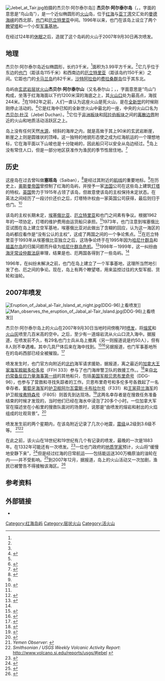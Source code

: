 {{noteTA
|G1=Earthquake
}}
[[File:Jebel_at_Tair.jpg|thumb]]拍摄的杰贝尔·阿尔泰尔岛]]
'''杰贝尔·阿尔泰尔岛'''（{{lang-ar|جزيرة جبل الطير}}，{{Unicode|Jazīrat Jabal aṭ-Ṭayr}}，字面的意思是“鸟山岛”），是一个近似椭圆形的[[火山|火山]]岛，位于[[红海|红海]]与[[亚丁湾|亚丁湾]]交汇处的[[曼德海峡|曼德海峡]]的西北部，[[也门|也门]]和[[厄立特里亚|厄立特里亚]]中间。1996年以来，也门在该岛上设立了两个[[瞭望塔|瞭望塔]]和一个小型[[军事基地|军事基地]]。

在经过124年的[[休眠火山|休眠]]之后，造就了这个岛屿的火山于2007年9月30日再次喷发。

==地理==


杰贝尔·阿尔泰尔岛近似椭圆形，长约3千米，<ref name="si"/>面积为3.99平方千米。<ref name="telegraph"/>它几乎位于东边的[[也门|也门]]（距该岛115千米）和西南边的[[厄立特里亚|厄立特里亚]]（距该岛约150千米）之间。它距也门的[[卡马兰岛|卡马兰岛]]约82千米，[[沙特阿拉伯|沙特阿拉伯]]的[[费拉桑群岛|费拉桑群岛]]位于其东北。
{{Infobox 山
| Name             = 杰贝尔·阿尔泰尔山
| Photo            = 
| Caption          = 
| Elevation        = 244 m
| Location         = [[也门|也门]]（[[红海|红海]]群岛）
| Range            = 
| Prominence       = 
| Parent_peak      = 
| Coordinates      = {{coord|15|32|25.07|N|41|50|1.78|E|type:mountain}}  
| Topographic map  = 
| Type             = [[层状火山|层状火山]]
| Volcanic_Arc/Belt= [[大裂谷|大裂谷]]
| Age              = 
| Last eruption    = 自2007年9月30日喷发以来一直活动
| Translation = 鸟山
| Language = [[阿拉伯语|阿拉伯语]]
| Pronunciation = dʒɛ̈bɛ̈l ɛ̈t̪ˁɛ̈ɪr
| pushpin_map = Eritrea
| pushpin_map_caption = 杰貝爾·阿爾泰爾山的位置
| pushpin_label_position = bottom
| latd=15 |latm=32 |lats=25.07 |latNS=N
| longd=41 |longm=50 |longs=1.78 |longEW=E
}}

岛屿由[[玄武岩|玄武岩]][[层状火山|层状火山]]'''杰贝尔·阿尔泰尔山'''（又名泰尔山；{{lang-ar|جبل الطير}}，{{Unicode|''Jabal aṭ-Ṭayr''}}，字面意思是“鸟山”)构成，坐落于红海海面以下约1200米深的海底之上，其[[火山口|火山口]]处为最高点，海拔244米。<ref name="si"/>在1982年之前，人们一直认为这座火山是死火山，是在[[全新世|全新世]]的时候刚刚停止活动的。<ref name="Lapidoth">{{cite book
  | last = Lapidoth 
  | first = Ruth 
  | title = The Red Sea and the Gulf of Aden 
  | publisher = Martinus Nijhoff Publishers
  | date = 1982
  | pages = 5
  | url = http://books.google.com/books?id=qj0_T0gPFMAC&pg=PA5&dq=red.sea+volcano+extinct&ie=ISO-8859-1&sig=LtAxHF91NZLQQnNChclDnViGPio
  | isbn = 9024725011 
}}</ref>它是红海中已知的全新世火山中最北的一座，中央的火山口名为[[杰贝尔·杜汉|杰贝尔·杜汉]]（Jebel Duchan）。<ref name="si"/>它位于[[非洲板块|非洲板块]]和[[阿拉伯板块|阿拉伯板块]]之间的[[离散边界|离散边界]]附近的火山和地质活动活跃区之上。

岛上没有任何天然[[水源|水源]]，倾斜的海岸之内，就是高耸于其上90米的玄武岩断崖，断崖之上则是圆锥状的顶峰。这一独特的地貌形态使之成为红海航运的一个理想地标，它在海平面以下山坡也是十分陡峭的，因此船只可以安全从岛边经过。<ref>{{cite book
  | last = James
  | first = William 
  | coauthors = Lloyd Wharton 
  | title = The Red Sea and Gulf of Aden Pilot
  | publisher = [[Admiralty|Great Britain Hydrographic Office]] 
  | date = 1900
  | pages = 72-73
  | url = http://books.google.com/books?id=Gog0hxsuzB0C&pg=RA1-PA73&dq=jebel+teir#PRA1-PA72,M1 
}}</ref>岛上没有常住人口，但是一部分地区获准作为渔民的季节性居住地。<ref name="yementimes">{{cite news
 |last        = Al-Ghabri
 |first       = Ismail
 |title       = Yemen's leisurely beaches require development
 |publisher   = ''[[Yemen_Times|Yemen Times]]''
 |date        = 2006-05-22
 |url         = http://yementimes.com/article.shtml?i=948&p=lastpage&a=1
 |accessdate  = 2007-10-01
 |deadurl     = yes
 |archiveurl  = https://web.archive.org/web/20071012000726/http://yementimes.com/article.shtml?i=948&p=lastpage&a=1
 |archivedate = 2007-10-12
}}</ref>

==历史==

这座岛在过去曾叫做'''塞班岛'''（Saiban），<ref name="Ambraseys_1994">{{cite book
  | last = Ambraseys
  | first = Nicholas Nicholas
  | coauthors = Charles Peter Melville, Robin Dartrey Adams
  | title = The Seismicity of Egypt, Arabia, and the Red Sea: A Historical Review
  | publisher = Cambridge University Press
  | date = 1994
  | pages = 62
  | url = http://books.google.com/books?id=oajnMZurQwoC&pg=PA177&dq=Jabal+Tair++saiban&sig=99gNSysgRFnpgmquggDkQ55gWjA#PPA62,M1
  | isbn = 0521391202 
}}</ref>是经过其附近的[[航线|航线]]的重要地标。<ref name="yementimes"/>在历史上，[[奥斯曼帝国|奥斯曼帝国]]曾控制了红海的岛屿，并授予一家[[法国|法国]]公司在这些岛上建筑[[灯塔|灯塔]]的特权。[[英国|英国]]势力于1915年占领了该岛，但故意使该岛的主权保持未定状态。在英法之间经历了一段讨价还价之后，灯塔特许权由一家英国公司获得，最后则归于也门。<ref>{{cite web
 | last = Rowlett
 | first = Russ
 | publisher = University of North Carolina at Chapel Hill
 | url = http://www.unc.edu/~rowlett/lighthouse/yem.htm
 | title = Lighthouses of Yemen
 | work = Lighthouse Directory
 | accessdate = 2007-10-01
 | archive-date = 2016-11-17
 | archive-url = https://web.archive.org/web/20161117183105/http://www.unc.edu/~rowlett/lighthouse/yem.htm
 | dead-url = no
 }}</ref> 

该岛的主权长期未定，[[埃塞俄比亚|埃塞俄比亚]]、[[厄立特里亚|厄立特里亚]]和也门之间素有争议。根据1962年的一项协定，灯塔的维护费用由运货船只承担。<ref name="Lapidoth"/>1973年，也门注意到埃塞俄比亚试图在岛上建立空军基地，埃塞俄比亚对此做出了含糊的回应，认为这一海区的岛屿都应看作是“没有公认的主权”，这成了两国之间的一个争论焦点。<ref name="PCA">{{cite book
  | last =  Quéneudec
  | first = Jean-Pierre
  | coauthors = Permanent Court of Arbitration
  | title = The Eritrea-Yemen Arbitration Awards 1998 and 1999
  | publisher = Cambridge University Press
  | date = 2005
  | pages = 90
  | url = http://books.google.com/books?id=pJXhCJGvz4cC&pg=PA90&dq=jabal+tair&sig=MIRb7DjKypkSglPbDSBvCd5d9PI
  | isbn = 9067041793 
}}</ref>在厄立特里亚于1993年从埃塞俄比亚独立之后，这场争论终于在1995年因为[[哈尼什群岛|哈尼什群岛]]和[[祖盖尔岛|祖盖尔岛]]的归属问题而升级为[[哈尼什群岛危机|哈尼什群岛危机]]。<ref name="wpost">{{cite news
  | last = Ghobari
  | first = Mohammed
  | title = Nine missing after volcano erupts off Yemen
  | publisher = ''[[Reuters|Reuters]]''
  | date = 2007-10-01
  | url = http://www.washingtonpost.com/wp-dyn/content/article/2007/10/01/AR2007100100112.html
  | accessdate = 2007-10-01
  }}{{Dead link}}</ref>1998年－1999年，这一纠纷由[[海牙|海牙]][[常设仲裁法庭|常设仲裁法庭]]审理，结果是也、厄两国各得到了一些岛屿。<ref name="PCA"/>

1996年，在纠纷未解决之前，也门在岛上建立了一个军事基地，这理所当然地引发了也、厄之间的争论。现在，岛上有两个瞭望塔，用来监控过往的大型军舰、货轮和油轮。

==2007年喷发==
[[File:Eruption_of_Jabal_al-Tair_Island_at_night.jpg|thumb]](DDG-96)上看喷发]]
[[File:Man_observes_the_eruption_of_Jabal_al-Tair_Island.jpg|thumb]](DDG-96)上看喷发]]

杰贝尔·阿尔泰尔岛上的火山在2007年9月30日当地时间傍晚7时[[喷发|喷发]]，将[[熔浆|熔浆]]和[[火山灰|火山灰]]喷至几百米高的空中。之后，至少有一道熔岩流从火山口流入海中。据报道，在喷发前不久，有29名也门士兵从岛上撤离（另一则报道说是约50人），但有8人则不幸遇难。其中几具尸体后来在海中找到。<ref name="CNN1">{{cite news
  | title = Three killed as volcano erupts
  | publisher = ''[[CNN|CNN]]''
  | date = 2007-10-01
  | url = http://www.cnn.com/2007/TECH/science/10/01/yemen.volcano/index.html
  | accessdate = 2007-10-01
  | archive-date = 2007-10-08
  | archive-url = https://web.archive.org/web/20071008002638/http://www.cnn.com/2007/TECH/science/10/01/yemen.volcano/index.html
  | dead-url = no
  }}</ref><ref name="telegraph">{{cite news
  | last = Henry
  | first = Emma
  | title = Volcano erupts on Red Sea island
  | publisher = ''[[The_Daily_Telegraph|The Daily Telegraph]]''
  | date = 2007-10-01
  | url = http://www.telegraph.co.uk/news/main.jhtml?xml=/news/2007/10/01/wvolcano101.xml
  | accessdate = 2007-10-01
  | archive-date = 2007-10-11
  | archive-url = https://web.archive.org/web/20071011192259/http://www.telegraph.co.uk/news/main.jhtml?xml=%2Fnews%2F2007%2F10%2F01%2Fwvolcano101.xml
  | dead-url = no
  }}</ref>另据报道，也门军事基地所在的岛屿西部已经全被摧毁。<ref name="BBC1">{{cite news
  | title = Volcano erupts on Red Sea island
  | publisher = ''[[BBC_News|BBC News]]''
  | date = 2007-10-01
  | url = http://news.bbc.co.uk/1/hi/world/middle_east/7021596.stm
  | accessdate = 2007-10-01
  | archive-date = 2009-04-13
  | archive-url = https://web.archive.org/web/20090413184516/http://news.bbc.co.uk/1/hi/world/middle_east/7021596.stm
  | dead-url = no
  }}</ref>

喷发发生时，也门官方向附近的[[北约|北约]]海军请求援助，据报道，离之最近的[[加拿大王家海军舰艇|加拿大王家海军舰艇]][[多伦多号|多伦多号]]（FFH 333）参与了也门海岸警卫队的救援工作。。<ref name="SMH1">{{cite news
  | title = Red Sea volcano's 'catastrophic' eruption
  | publisher = ''[[The_Sydney_Morning_Herald|The Sydney Morning Herald]]''
  | date = 2007-10-01
  | url = http://www.smh.com.au/news/world/red-sea-volcanos-catastrophic-eruption/2007/10/01/1191091001007.html
  | accessdate = 2007-10-01
  | archive-date = 2012-11-02
  | archive-url = https://web.archive.org/web/20121102114643/http://www.smh.com.au/news/world/red-sea-volcanos-catastrophic-eruption/2007/10/01/1191091001007.html
  | dead-url = no
  }}</ref>来自[[北约|北约]][[常备反应力量海事第一组|常备反应力量海事第一组]]的其他船只，包括[[美国军舰|美国军舰]][[贝恩布里奇号|贝恩布里奇号]]（DDG-96），也参与了营救和寻找失踪者的工作。贝恩布里奇号和多伦多号各救起了一名幸存者。[[葡萄牙海军|葡萄牙海军]]的[[护卫舰|护卫舰]][[阿尔瓦雷斯·卡布拉尔号|阿尔瓦雷斯·卡布拉尔号]]（F331）和[[王家荷兰海军|王家荷兰海军]]的护卫舰[[埃弗特森号|埃弗特森号]]（F805）则首先到达现场。<ref name="NATO_PR">{{cite press release
  | title = Standing NATO Maritime Group ONE Aids in Volcanic Eruption Search and Rescue
  | publisher = [[North_Atlantic_Treaty_Organization|North Atlantic Treaty Organization]]
  | date = 2007-10-01
  | url = http://www.nato.int/docu/pr/2007/p071001e.pdf
  | accessdate = 2007-10-01
  | archive-date = 2016-09-17
  | archive-url = https://web.archive.org/web/20160917151029/http://www.nato.int/docu/pr/2007/p071001e.pdf
  | dead-url = no
  }}</ref>这两名幸存者是在搜救任务准备结束的时候才发现的，当时他们已经在海水中浸泡了20多个小时。一位加拿大军官在描述坐在小船里的搜救队面对的场景时，说那是“由喷发的熔岩和射出的火焰组成的壮观背景”。<ref>{{cite news
  | title = Canadians aid dramatic rescue
  | author = Noor Javed
  | publisher = [[Toronto_Star|Toronto Star]]
  | date = 2007-10-02
  | url = http://www.thestar.com/News/article/262523
  | accessdate = 2007-10-01
  | archive-date = 2012-10-10
  | archive-url = https://web.archive.org/web/20121010074710/http://www.thestar.com/News/article/262523
  | dead-url = no
  }}</ref>

喷发发生前的两个星期内，在该岛附近记录了几次小地震，[[震级|震级]]从2级到3.6级不等。<!--it says Richter in the Yemen Observer but it isn't, see the USGS report--><ref>''Yemen Observer'': {{cite web |url=http://www.yobserver.com/front-page/10013032.html |title=存档副本 |accessdate=2007-10-04 |deadurl=yes |archiveurl=https://archive.is/20130209221949/http://www.yobserver.com/front-page/10013032.html |archivedate=2013-02-09 }} </ref><ref>''Smithsonian / USGS Weekly Volcanic Activity Report'': http://www.volcano.si.edu/reports/usgs/#jebel {{Wayback|url=http://www.volcano.si.edu/reports/usgs/#jebel |date=20210302190020 }}</ref>

在此之前，该火山在18世纪和19世纪有几个有记录的喷发，最晚的一次是1883年。在1332年可能还有一次喷发。<ref name="si">{{cite web
  | last = Siebert
  | first = L.
  | coauthors = T. Simkin
  | title = Jebel at Tair
  | work = Global Volcanism Program Digital Information Series
  | publisher = [[Smithsonian_Institution|Smithsonian Institution]]
  | date = 2007-10-01
  | url = http://www.volcano.si.edu/world/volcano.cfm?vnum=0201-01=
  | accessdate = 2007-10-01
  | archive-date = 2020-11-14
  | archive-url = https://web.archive.org/web/20201114000520/https://volcano.si.edu/world/volcano.cfm?vnum=0201-01=
  | dead-url = no
  }}</ref>一位也门政府的[[地质学家|地质学家]]预计，火山将“缓慢地安静下来”，<ref>{{cite news
  | url = http://www.irinnews.org/Report.aspx?ReportId=74613
  | title = Red Sea volcano still active, say specialists
  | date = October 3, 2007
  | publisher = [[IRIN|IRIN]]
  | accessdate = 2007-10-01
  | archive-date = 2011-06-12
  | archive-url = https://web.archive.org/web/20110612214103/http://www.irinnews.org/Report.aspx?ReportId=74613
  | dead-url = no
  }}</ref>但是经过红海的日常航运——包括能运送300万桶原油的油轮在内——并不受影响。<ref>{{cite news
  | url = http://www.arabianbusiness.com/501549-yemen-volcano-erupts-again?ln=en
  | title = Yemen volcano erupts again
  | date = October 3, 2007
  | publisher = Arabian Business
  | accessdate = 2007-10-01
  | archive-url = https://web.archive.org/web/20100727143901/http://www.arabianbusiness.com/501549-yemen-volcano-erupts-again?ln=en
  | archive-date = 2010-07-27
  | dead-url = yes
  }}</ref>到2007年12月，据报道，岛上的火山活动又一次加剧，渔民已被警告不得接触该海区。<ref>{{cite news
 |url         = http://www.yobserver.com/front-page/10013387.html
 |title       = Jabl al-Tair volcano activity may threaten regional navigation
 |date        = December 8, 2007
 |publisher   = Yemen Observer
 |accessdate  = 2008-03-03
 |deadurl     = yes
 |archiveurl  = https://archive.is/20130106135723/http://www.yobserver.com/front-page/10013387.html
 |archivedate = 2013年1月6日
}}</ref>

==参考资料==
{{reflist|2}}

==外部链接==
*{{VNUM|1=0201-01=|2=Jebel al-Tair}}


[[Category:红海岛屿|Category:红海岛屿]]
[[Category:层状火山|Category:层状火山]]
[[Category:活火山|Category:活火山]]
